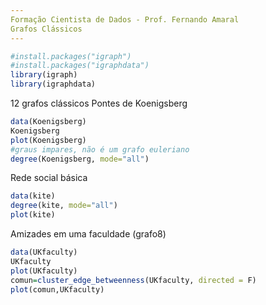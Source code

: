 ---
Formação Cientista de Dados - Prof. Fernando Amaral
Grafos Clássicos
---

```{r}
#install.packages("igraph")
#install.packages("igraphdata")
library(igraph)
library(igraphdata)
```
12 grafos clássicos
Pontes de Koenigsberg
```{r}
data(Koenigsberg)
Koenigsberg
plot(Koenigsberg)
#graus impares, não é um grafo euleriano
degree(Koenigsberg, mode="all")
```
Rede social básica
```{r}
data(kite)
degree(kite, mode="all")
plot(kite)
```
Amizades em uma faculdade (grafo8)
```{r}
data(UKfaculty)
UKfaculty
plot(UKfaculty)
comun=cluster_edge_betweenness(UKfaculty, directed = F)
plot(comun,UKfaculty)

```
